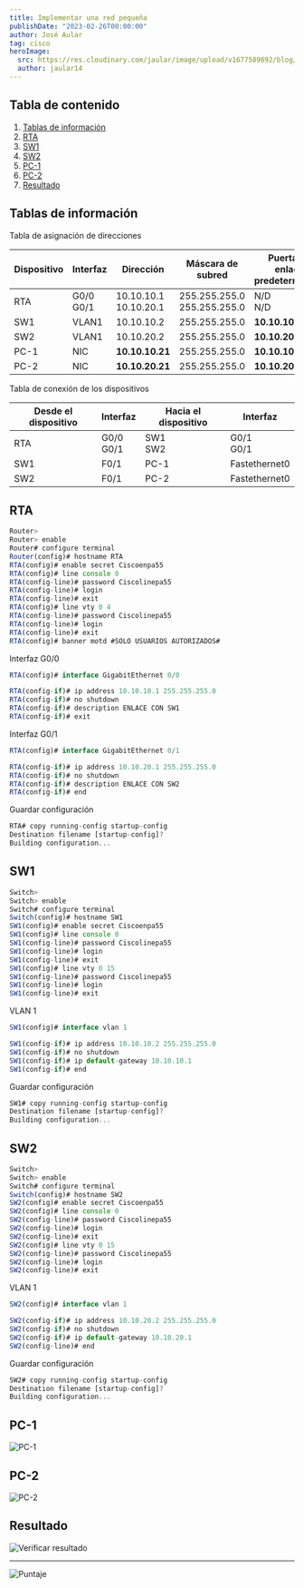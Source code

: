```yaml
---
title: Implementar una red pequeña
publishDate: "2023-02-26T00:00:00"
author: José Aular
tag: cisco
heroImage:
  src: https://res.cloudinary.com/jaular/image/upload/v1677589692/blog/implementar-red-pequena/pkt-1_yzkytt.png
  author: jaular14
---
```



## Tabla de contenido

1.  [Tablas de información](/blog/implementar-red-pequena#tablas-de-información)
2.  [RTA](/blog/implementar-red-pequena#rta)
3.  [SW1](/blog/implementar-red-pequena#sw1)
4.  [SW2](/blog/implementar-red-pequena#sw2)
5.  [PC-1](/blog/implementar-red-pequena#pc-1)
6.  [PC-2](/blog/implementar-red-pequena#pc-2)
7.  [Resultado](/blog/implementar-red-pequena#resultado)

## Tablas de información

Tabla de asignación de direcciones

| Dispositivo | Interfaz        | Dirección                   | Máscara de subred                 | Puerta de enlace predeterminada |
| ----------- | --------------- | --------------------------- | --------------------------------- | ------------------------------- |
| RTA         | G0/0 <br/> G0/1 | 10.10.10.1 <br/> 10.10.20.1 | 255.255.255.0 <br/> 255.255.255.0 | N/D <br/> N/D                   |
| SW1         | VLAN1           | 10.10.10.2                  | 255.255.255.0                     | **10.10.10.1**                  |
| SW2         | VLAN1           | 10.10.20.2                  | 255.255.255.0                     | **10.10.20.1**                  |
| PC-1        | NIC             | **10.10.10.21**             | 255.255.255.0                     | **10.10.10.1**                  |
| PC-2        | NIC             | **10.10.20.21**             | 255.255.255.0                     | **10.10.20.1**                  |

Tabla de conexión de los dispositivos

| Desde el dispositivo | Interfaz        | Hacia el dispositivo | Interfaz        |
| -------------------- | --------------- | -------------------- | --------------- |
| RTA                  | G0/0 <br/> G0/1 | SW1 <br/> SW2        | G0/1 <br/> G0/1 |
| SW1                  | F0/1            | PC-1                 | Fastethernet0   |
| SW2                  | F0/1            | PC-2                 | Fastethernet0   |

## RTA

```js title="RTA"
Router>
Router> enable
Router# configure terminal
Router(config)# hostname RTA
RTA(config)# enable secret Ciscoenpa55
RTA(config)# line console 0
RTA(config-line)# password Ciscolinepa55
RTA(config-line)# login
RTA(config-line)# exit
RTA(config)# line vty 0 4
RTA(config-line)# password Ciscolinepa55
RTA(config-line)# login
RTA(config-line)# exit
RTA(config)# banner motd #SOLO USUARIOS AUTORIZADOS#
```

Interfaz G0/0

```js title="RTA"
RTA(config)# interface GigabitEthernet 0/0
```

```js title="RTA"
RTA(config-if)# ip address 10.10.10.1 255.255.255.0
RTA(config-if)# no shutdown
RTA(config-if)# description ENLACE CON SW1
RTA(config-if)# exit
```

Interfaz G0/1

```js title="RTA"
RTA(config)# interface GigabitEthernet 0/1
```

```js title="RTA"
RTA(config-if)# ip address 10.10.20.1 255.255.255.0
RTA(config-if)# no shutdown
RTA(config-if)# description ENLACE CON SW2
RTA(config-if)# end
```

Guardar configuración

```js title="RTA"
RTA# copy running-config startup-config
Destination filename [startup-config]?
Building configuration...
```

## SW1

```js title="SW1"
Switch>
Switch> enable
Switch# configure terminal
Switch(config)# hostname SW1
SW1(config)# enable secret Ciscoenpa55
SW1(config)# line console 0
SW1(config-line)# password Ciscolinepa55
SW1(config-line)# login
SW1(config-line)# exit
SW1(config)# line vty 0 15
SW1(config-line)# password Ciscolinepa55
SW1(config-line)# login
SW1(config-line)# exit
```

VLAN 1

```js title="SW1"
SW1(config)# interface vlan 1
```

```js title="SW1"
SW1(config-if)# ip address 10.10.10.2 255.255.255.0
SW1(config-if)# no shutdown
SW1(config-if)# ip default-gateway 10.10.10.1
SW1(config-if)# end
```

Guardar configuración

```js title="SW1"
SW1# copy running-config startup-config
Destination filename [startup-config]?
Building configuration...
```

## SW2

```js title="SW2"
Switch>
Switch> enable
Switch# configure terminal
Switch(config)# hostname SW2
SW2(config)# enable secret Ciscoenpa55
SW2(config)# line console 0
SW2(config-line)# password Ciscolinepa55
SW2(config-line)# login
SW2(config-line)# exit
SW2(config)# line vty 0 15
SW2(config-line)# password Ciscolinepa55
SW2(config-line)# login
SW2(config-line)# exit
```

VLAN 1

```js title="SW2"
SW2(config)# interface vlan 1
```

```js title="SW2"
SW2(config-if)# ip address 10.10.20.2 255.255.255.0
SW2(config-if)# no shutdown
SW2(config-if)# ip default-gateway 10.10.20.1
SW2(config-line)# end
```

Guardar configuración

```js title="SW2"
SW2# copy running-config startup-config
Destination filename [startup-config]?
Building configuration...
```

## PC-1

![PC-1](https://res.cloudinary.com/jaular/image/upload/v1677587880/blog/implementar-red-pequena/pc-1_nuut9w.png "PC-1")

## PC-2

![PC-2](https://res.cloudinary.com/jaular/image/upload/v1677587880/blog/implementar-red-pequena/pc-2_ltcfnw.png "PC-2")

## Resultado

![Verificar resultado](https://res.cloudinary.com/jaular/image/upload/v1677519652/blog/implementar-red-pequena/pkt-2_dc8rby.png "Verificar resultado")

---

![Puntaje](https://res.cloudinary.com/jaular/image/upload/v1677519829/blog/implementar-red-pequena/pkt-3_eocakr.png "Puntaje")
